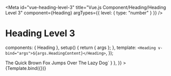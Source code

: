 
<Meta
  id="vue-heading-level-3"
  title="Vue.js Component/Heading/Heading Level 3"
  component={Heading}
  argTypes={{ level: { type: "number" } }}
/>

# Heading Level 3

  components: { Heading },
  setup() {
    return { args };
  },
  template: `<Heading v-bind="args">${args.HeadingContent}</Heading>`,
});

<Canvas>
  <Story
    name="Heading Level 3"
    args={{
      level: 3,
      HeadingContent: "The Quick Brown Fox Jumps Over The Lazy Dog",
    }}
    parameters={{
      docs: { source: { code: `<Heading :level="3">The Quick Brown Fox Jumps Over The Lazy Dog</Heading>` } },
    }}
  >
    {Template.bind({})}
  </Story>
</Canvas>

<ArgsTable story="Heading Level 3" />
